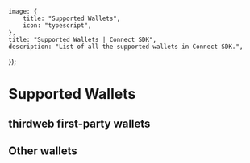 
	image: {
		title: "Supported Wallets",
		icon: "typescript",
	},
	title: "Supported Wallets | Connect SDK",
	description: "List of all the supported wallets in Connect SDK.",
});

# Supported Wallets

## thirdweb first-party wallets

<WalletCardGrid>
	<WalletCard
		label="Smart Wallet"
		href="/references/typescript/v5/smartWallet"
		icon={SmartWalletIcon}
	/>
	<WalletCard
		label="In App Wallet"
		href="/references/typescript/v5/inAppWallet"
		icon={EmbeddedWalletIcon}
	/>
</WalletCardGrid>

<div className="h-10" />

## Other wallets

<AllSupportedWallets />
